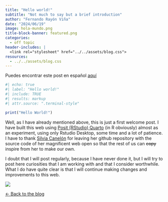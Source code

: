 ```yaml
---
title: "Hello world!"
subtitle: "Not much to say but a brief introduction"
author: "Fernando Rayón Viña"
date: "2024/06/19"
image: hola-mundo.png
title-block-banner: featured.png
categories:
  - off topic
header-includes: |
  <link rel="stylesheet" href="../../assets/blog.css">
resources:
  - ../../assets/blog.css
---
```


Puedes encontrar este post en español [aquí](/blog/2024-06-19-Hola_mundo/index_es.qmd)

```r
#| echo: true
#| label: "Hello world!"
#| include: TRUE
#| results: markup
#| attr.source: ".terminal-style"

print("Hello World!")
```

Well, as I have already mentioned above, this is just a first welcome post. I have built this web using [Posit (RStudio) Quarto](https://quarto.org/) (in R obviously) almost as an experiment, using only Rstudio Desktop, some time and a lot of patience.\
I have to thank [Silvia Canelón](https://silviacanelon.com/about/) for leaving her github repository with the source code of her magnificent web open so that the rest of us can ~~copy~~ inspire from her to make our own.

I doubt that I will post regularly, because I have never done it, but I will try to post here curiosities that I am working with and that I consider worthwhile. What I do have quite clear is that I will continue making changes and improvements to this web.

![](featured_full.gif){fig-align="center"}

[← Back to the blog](../index.qmd)
